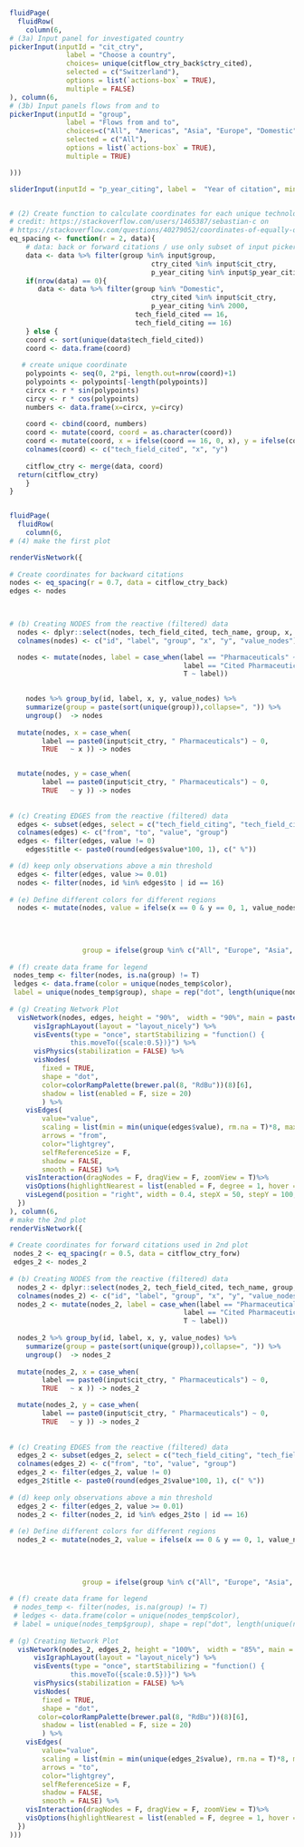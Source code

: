 ```r

fluidPage(
  fluidRow(
    column(6,  
# (3a) Input panel for investigated country
pickerInput(inputId = "cit_ctry",
              label = "Choose a country", 
              choices= unique(citflow_ctry_back$ctry_cited),
              selected = c("Switzerland"),
              options = list(`actions-box` = TRUE),
              multiple = FALSE)
), column(6,
# (3b) Input panels flows from and to
pickerInput(inputId = "group",
              label = "Flows from and to", 
              choices=c("All", "Americas", "Asia", "Europe", "Domestic"),
              selected = c("All"),
              options = list(`actions-box` = TRUE),
              multiple = TRUE)

)))

sliderInput(inputId = "p_year_citing", label =  "Year of citation", min=1990, max=2015, value=1990, sep="")


# (2) Create function to calculate coordinates for each unique technology that is cited in a c
# credit: https://stackoverflow.com/users/1465387/sebastian-c on
# https://stackoverflow.com/questions/40279052/coordinates-of-equally-distanced-n-points-on-a-circle-in-r
eq_spacing <- function(r = 2, data){
    # data: back or forward citations / use only subset of input picker to better distribute the technologies
    data <- data %>% filter(group %in% input$group, 
                                   ctry_cited %in% input$cit_ctry,
                                   p_year_citing %in% input$p_year_citing)
    if(nrow(data) == 0){
       data <- data %>% filter(group %in% "Domestic", 
                                   ctry_cited %in% input$cit_ctry,
                                   p_year_citing %in% 2000, 
                               tech_field_cited == 16,
                               tech_field_citing == 16)
    } else {
    coord <- sort(unique(data$tech_field_cited))
    coord <- data.frame(coord)
   
   # create unique coordinate 
    polypoints <- seq(0, 2*pi, length.out=nrow(coord)+1)
    polypoints <- polypoints[-length(polypoints)]
    circx <- r * sin(polypoints)
    circy <- r * cos(polypoints)
    numbers <- data.frame(x=circx, y=circy)
    
    coord <- cbind(coord, numbers)
    coord <- mutate(coord, coord = as.character(coord))
    coord <- mutate(coord, x = ifelse(coord == 16, 0, x), y = ifelse(coord == 16, 0, y))
    colnames(coord) <- c("tech_field_cited", "x", "y")
  
    citflow_ctry <- merge(data, coord)
  return(citflow_ctry)
    }
}


fluidPage(
  fluidRow(
    column(6,
# (4) make the first plot

renderVisNetwork({
  
# Create coordinates for backward citations
nodes <- eq_spacing(r = 0.7, data = citflow_ctry_back) 
edges <- nodes


    
# (b) Creating NODES from the reactive (filtered) data
  nodes <- dplyr::select(nodes, tech_field_cited, tech_name, group, x, y, share_inv_cited)
  colnames(nodes) <- c("id", "label", "group", "x", "y", "value_nodes")

  nodes <- mutate(nodes, label = case_when(label == "Pharmaceuticals" ~ paste0(input$cit_ctry),
                                           label == "Cited Pharmaceuticals" ~ "Pharmaceuticals",
                                           T ~ label))
    

    nodes %>% group_by(id, label, x, y, value_nodes) %>%
    summarize(group = paste(sort(unique(group)),collapse=", ")) %>% 
    ungroup()  -> nodes
      
  mutate(nodes, x = case_when(
        label == paste0(input$cit_ctry, " Pharmaceuticals") ~ 0, 
        TRUE   ~ x )) -> nodes


  mutate(nodes, y = case_when(
        label == paste0(input$cit_ctry, " Pharmaceuticals") ~ 0, 
        TRUE   ~ y )) -> nodes
      
      
# (c) Creating EDGES from the reactive (filtered) data    
  edges <- subset(edges, select = c("tech_field_citing", "tech_field_cited" ,"share_inv_cited", "group"))
  colnames(edges) <- c("from", "to", "value", "group")
  edges <- filter(edges, value != 0)
    edges$title <- paste0(round(edges$value*100, 1), c(" %"))

# (d) keep only observations above a min threshold
  edges <- filter(edges, value >= 0.01)
  nodes <- filter(nodes, id %in% edges$to | id == 16)
  
# (e) Define different colors for different regions
  nodes <- mutate(nodes, value = ifelse(x == 0 & y == 0, 1, value_nodes), color = case_when(group == "All" ~ colorRampPalette(brewer.pal(8, "RdBu"))(8)[1],
                                                                                            group == "Europe" ~ colorRampPalette(brewer.pal(8, "RdBu"))(8)[2],
                                                                                            group == "Americas" ~ colorRampPalette(brewer.pal(8, "RdBu"))(8)[4], 
                                                                                            group == "Asia" ~ colorRampPalette(brewer.pal(8, "RdBu"))(8)[7],
                                                                                            group == "Domestic" ~ colorRampPalette(brewer.pal(8, "RdBu"))(8)[8]),
                  group = ifelse(group %in% c("All", "Europe", "Asia", "Americas", "Domestic"), group, NA))
  
# (f) create data frame for legend 
 nodes_temp <- filter(nodes, is.na(group) != T)
 ledges <- data.frame(color = unique(nodes_temp$color), 
 label = unique(nodes_temp$group), shape = rep("dot", length(unique(nodes_temp$group)))) 
 
# (g) Creating Network Plot
  visNetwork(nodes, edges, height = "90%",  width = "90%", main = paste("Knowledge flows from other technologies to pharma")) %>%
      visIgraphLayout(layout = "layout_nicely") %>%
      visEvents(type = "once", startStabilizing = "function() {
               this.moveTo({scale:0.5})}") %>%
      visPhysics(stabilization = FALSE) %>%
      visNodes(
        fixed = TRUE,
        shape = "dot",
        color=colorRampPalette(brewer.pal(8, "RdBu"))(8)[6],
        shadow = list(enabled = F, size = 20)
        ) %>%
    visEdges(
        value="value",
        scaling = list(min = min(unique(edges$value), rm.na = T)*8, max = max(unique(edges$value), rm.na = T)*8),
        arrows = "from",
        color="lightgrey",
        selfReferenceSize = F,
        shadow = FALSE,
        smooth = FALSE) %>%
    visInteraction(dragNodes = F, dragView = F, zoomView = T)%>%
    visOptions(highlightNearest = list(enabled = F, degree = 1, hover = T))%>%
    visLegend(position = "right", width = 0.4, stepX = 50, stepY = 100, ncol = 1,  useGroups = F, addNodes = ledges, zoom = F) 
  })    
), column(6,
# make the 2nd plot
renderVisNetwork({
  
# Create coordinates for forward citations used in 2nd plot
 nodes_2 <- eq_spacing(r = 0.5, data = citflow_ctry_forw) 
 edges_2 <- nodes_2
    
# (b) Creating NODES from the reactive (filtered) data
  nodes_2 <- dplyr::select(nodes_2, tech_field_cited, tech_name, group, x, y, share_inv_cited)
  colnames(nodes_2) <- c("id", "label", "group", "x", "y", "value_nodes")
  nodes_2 <- mutate(nodes_2, label = case_when(label == "Pharmaceuticals" ~ paste0(input$cit_ctry),
                                           label == "Cited Pharmaceuticals" ~ "Pharmaceuticals",
                                           T ~ label))
  
  nodes_2 %>% group_by(id, label, x, y, value_nodes) %>%
    summarize(group = paste(sort(unique(group)),collapse=", ")) %>% 
    ungroup()  -> nodes_2
      
  mutate(nodes_2, x = case_when(
        label == paste0(input$cit_ctry, " Pharmaceuticals") ~ 0, 
        TRUE   ~ x )) -> nodes_2

  mutate(nodes_2, y = case_when(
        label == paste0(input$cit_ctry, " Pharmaceuticals") ~ 0, 
        TRUE   ~ y )) -> nodes_2
      
      
# (c) Creating EDGES from the reactive (filtered) data    
  edges_2 <- subset(edges_2, select = c("tech_field_citing", "tech_field_cited" ,"share_inv_cited", "group"))
  colnames(edges_2) <- c("from", "to", "value", "group")
  edges_2 <- filter(edges_2, value != 0)
  edges_2$title <- paste0(round(edges_2$value*100, 1), c(" %"))
  
# (d) keep only observations above a min threshold
  edges_2 <- filter(edges_2, value >= 0.01)
  nodes_2 <- filter(nodes_2, id %in% edges_2$to | id == 16)
  
# (e) Define different colors for different regions
  nodes_2 <- mutate(nodes_2, value = ifelse(x == 0 & y == 0, 1, value_nodes), color = case_when(group == "All" ~ colorRampPalette(brewer.pal(8, "RdBu"))(8)[1],
                                                                                            group == "Europe" ~ colorRampPalette(brewer.pal(8, "RdBu"))(8)[2],
                                                                                            group == "Americas" ~ colorRampPalette(brewer.pal(8, "RdBu"))(8)[4], 
                                                                                            group == "Asia" ~ colorRampPalette(brewer.pal(8, "RdBu"))(8)[7],
                                                                                            group == "Domestic" ~ colorRampPalette(brewer.pal(8, "RdBu"))(8)[8]),
                  group = ifelse(group %in% c("All", "Europe", "Asia", "Americas", "Domestic"), group, NA))
  
# (f) create data frame for legend 
 # nodes_temp <- filter(nodes, is.na(group) != T)
 # ledges <- data.frame(color = unique(nodes_temp$color), 
 # label = unique(nodes_temp$group), shape = rep("dot", length(unique(nodes_temp$group)))) 
 
# (g) Creating Network Plot
  visNetwork(nodes_2, edges_2, height = "100%",  width = "85%", main = paste("Knowledge flows from pharma to other technologies")) %>%
      visIgraphLayout(layout = "layout_nicely") %>%
      visEvents(type = "once", startStabilizing = "function() {
               this.moveTo({scale:0.5})}") %>%
      visPhysics(stabilization = FALSE) %>%
      visNodes(
        fixed = TRUE,
        shape = "dot",
       color=colorRampPalette(brewer.pal(8, "RdBu"))(8)[6],
        shadow = list(enabled = F, size = 20)
        ) %>%
    visEdges(
        value="value",
        scaling = list(min = min(unique(edges_2$value), rm.na = T)*8, max = max(unique(edges_2$value), rm.na = T)*8),
        arrows = "to",
        color="lightgrey",
        selfReferenceSize = F,
        shadow = FALSE,
        smooth = FALSE) %>%
    visInteraction(dragNodes = F, dragView = F, zoomView = T)%>%
    visOptions(highlightNearest = list(enabled = F, degree = 1, hover = T)) 
  }) 
)))
```

